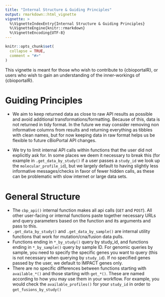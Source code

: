 ```yaml
---
title: "Internal Structure & Guiding Principles"
output: rmarkdown::html_vignette
vignette: >
  %\VignetteIndexEntry{Internal Structure & Guiding Principles}
  %\VignetteEngine{knitr::rmarkdown}
  %\VignetteEncoding{UTF-8}
---
```


```r
knitr::opts_chunk$set(
  collapse = TRUE,
  comment = "#>"
)
```


This vignette is meant for those who wish to contribute to {cbioportalR}, or users who wish to gain an understanding of the inner-workings of {cbioportalR}.


# Guiding Principles 

- We aim to keep returned data as close to raw API results as possible and avoid additional transformations/formatting. Because of this, data is not returned in tidy format. In the future we may consider removing non informative columns from results and returning everything as tibbles with clean names, but for now keeping data in raw format helps us be flexible to future cBioPortal API changes.  

- We try to limit internal API calls within functions that the user did not explicitly ask for. In some places we deem it necessary to break this (for example in `.get_data_by_study()` if a user passes a `study_id`  we look up the `molecular_profile_id`), but we largely default to having slightly less informative messages/checks in favor of fewer hidden calls, as these can be problematic with slow internet or large data sets. 

# General Structure

- The `cbp_api()` internal function makes all api calls (`GET` and `POST`). All other user-facing or internal functions paste together necessary URLs and query parameters based on the function and its arguments and pass to this.
- `.get_data_by_study()` and `.get_data_by_sample()` are internal utility functions that work for mutation/cna/fusion data pulls.
- Functions ending in `*_by_study()` query by study_id, and functions ending in `*_by_sample()` query by sample ID. For genomic queries by sample, you need to specify the specific genes you want to query (this is not necessary when querying by `study_id`). If no specified genes passed by the user, we default to IMPACT genes only. 
- There are no specific differences between functions starting with `available_*()` and those starting with `get_*()`. These are named according to how you may use them in your workflow. For example, you would check the `available_profiles()` for your `study_id`  in order to `get_fusions_by_study()`
    
    
